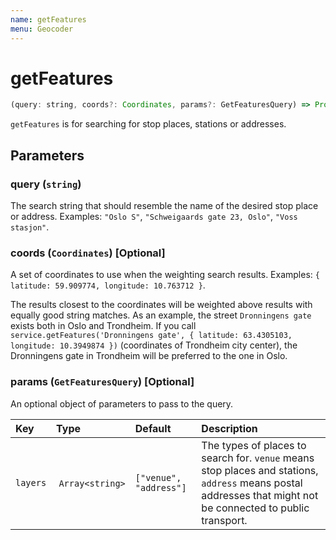```yaml
---
name: getFeatures
menu: Geocoder
---
```


# getFeatures

```javascript
(query: string, coords?: Coordinates, params?: GetFeaturesQuery) => Promise<Array<Feature>>
```

`getFeatures` is for searching for stop places, stations or addresses.

## Parameters

### query (`string`)
The search string that should resemble the name of the desired stop place or address. Examples: `"Oslo S"`, `"Schweigaards gate 23, Oslo"`, `"Voss stasjon"`.

### coords (`Coordinates`) [Optional]
A set of coordinates to use when the weighting search results. Examples: `{ latitude: 59.909774, longitude: 10.763712 }`.

The results closest to the coordinates will be weighted above results with equally good string matches.
As an example, the street `Dronningens gate` exists both in Oslo and Trondheim. If you call `service.getFeatures('Dronningens gate', { latitude: 63.4305103, longitude: 10.3949874 })` (coordinates of Trondheim city center), the Dronningens gate in Trondheim will be preferred to the one in Oslo.

### params (`GetFeaturesQuery`) [Optional]
An optional object of parameters to pass to the query.

| Key                  | Type     | Default             | Description |
|:---------------------|:---------|:--------------------|:------------|
| `layers`             | `Array<string>` | `["venue", "address"]`   | The types of places to search for. `venue` means stop places and stations, `address` means postal addresses that might not be connected to public transport.
